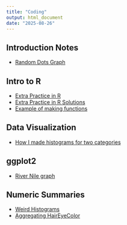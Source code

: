 ```yaml
---
title: "Coding"
output: html_document
date: "2025-08-26"
---
```


## Introduction Notes
* [Random Dots Graph](R/intro_dot_graphs.R)

## Intro to R 
* [Extra Practice in R](R/extra_R_practice.Rmd)
* [Extra Practice in R Solutions](R/extra_R_practice_solutions.Rmd)
* [Example of making functions](R/functions.Rmd)

## Data Visualization
* [How I made histograms for two categories](R/histograms_for_two_categories.R)


## ggplot2
* [River Nile graph](R/Nile_pic_example.R)

## Numeric Summaries
* [Weird Histograms](R/weird_hists.R)
* [Aggregating HairEyeColor](R/hair_eye_color_table.R)